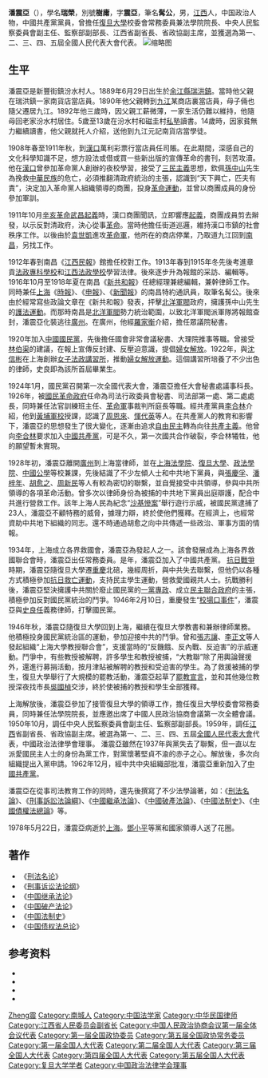 {{Infobox Officeholder
|姓名=潘震亞
|圖像=File:潘震亞2.jpg
|圖像大小=200px
|圖像說明=  
| 性別     = 
| 字       = 
| 號       = 
| 別名     = 
| 出生名   = 
| 出生日期 = 
| 出生地點 = 
| 逝世日期 = 
| 逝世地點 = 
| 死因     = 
| 墓地     = 
| 墓地座標 = 
| 籍貫     = 
| 國籍     = 
| 公民權   = 
| 政黨     = 
| 其他政黨 = 
| 身高     = 
| 配偶     = 
| 伴侶     = 
| 兒女     = 
| 父母     = 
| 親屬     = 
| 居住地   = 
| 學歷     = 
| 母校     = 
| 職業     = 
| 專業     = 
| 知名原因 = 
| 著作     = 
| 宗教信仰 = 
| 獲獎     = 
| 簽名     = 
| 腳註     = 
}}
'''潘震亞'''（{{bd|1889年|6月29日|1978年|5月22日}}），學名'''瑞榮'''，別號'''樹庸'''，字'''震亞'''，筆名'''髯公'''，男，[[江西|江西]]人，中国政治人物，中國共產黨黨員，曾擔任[[復旦大學|復旦大學]]校委會常務委員兼法學院院長、中央人民監察委員會副主任、監察部副部長、江西省副省長、省政協副主席，並獲選為第一、二、三、四、五屆全國人民代表大會代表。
[[File:潘震亞.jpg|缩略图]]

== 生平 ==
潘震亞是新豐街鎮汾水村人。1889年6月29日出生於[[余江縣|余江縣]][[瑞洪鎮|瑞洪鎮]]。當時他父親在瑞洪鎮一家南貨店當店員。1890年他父親轉到[[九江|九江]]某商店裏當店員，母子倆也隨父遷居九江。1892年他三歲時，因父親工薪微薄，一家生活仍難以維持，他隨母回老家汾水村居住。5歲至13歲在汾水村和磁圭村[[私塾|私塾]]讀書。14歲時，因家貧無力繼續讀書，他父親就托人介紹，送他到九江元記南貨店當學徒。

1908年春至1911年秋，到[[漢口|漢口]]萬利彩票行當店員任司賬。在此期間，深感自己的文化科學知識不足，想方設法或借或買一些新出版的宣傳革命的書刊，刻苦攻瀆。他在[[漢口|漢口]]曾參加革命黨人創辦的夜校學習，接受了[[三民主義|三民主義]]思想，欽佩[[孫中山|孫中山]]先生為挽救[[中華民族|中華民族]]的危亡，必須推翻清政府統治的主張，認識到“天下興亡，匹夫有責”，決定加入革命黨人組織領導的商團，投身[[革命運動|革命運動]]，並曾以商團成員的身份參加軍訓。

1911年10月[[辛亥革命|辛亥革命]][[武昌起義|武昌起義]]時，漢口商團聞訊，立即響應[[起義|起義]]，商團成員剪去辮發，以示反對清政府，決心從事[[革命|革命]]。當時他擔任街道巡邏，維持漢口市鎮的社會秩序工作。以後由於[[袁世凱|袁世凱]]進攻[[革命軍|革命軍]]，他所在的商店停業，乃取道九江回到[[南昌|南昌]]，另找工作。

1912年春到南昌《[[江西民報|江西民報]]》館擔任校對工作。1913年春到1915年冬先後考進章貢[[法政專科學校|法政專科學校]]和[[江西法政學校|江西法政學校]]學習法律。後來逐步升為報館的采訪、編輯等。1916年10月至1918年夏在南昌《[[新共和報|新共和報]]》任總經理兼總編輯，兼幹律師工作。同時兼任[[上海|上海]]《[[时报_(上海)|時報]]》、《[[申報|申報]]》、《[[新闻报_(上海)|新聞報]]》的南昌特約通訊員，取筆名髯公。後來由於經常寫些政論文章在《新共和報》發表，抨擊[[北洋軍閥|北洋軍閥]]政府，擁護孫中山先生的[[護法運動|護法運動]]。而那時南昌是[[北洋軍閥|北洋軍閥]]勢力統治範圍，以致北洋軍閥派軍隊將報館查封，潘震亞化裝逃往[[廣州|廣州]]。在廣州，他經[[羅家衡|羅家衡]]介紹，擔任眾議院秘書。

1920年加入[[中國國民黨|中國國民黨]]，先後擔任國會非常會議秘書、大理院推事等職。曾接受[[林伯渠|林伯渠]]的建議，在報上宣傳反封建、反壓迫意識，提倡[[婦女解放|婦女解放]]。1922年，與[[沈信彬|沈信彬]]在上海創辦[[女子法政講習所|女子法政講習所]]，推動[[婦女解放運動|婦女解放運動]]。這個講習所培養了不少出色的律師，史良即為該所首屆畢業生。

1924年1月，國民黨召開第一次全國代表大會，潘震亞擔任大會秘書處議事科長。1926年，被[[國民革命政府|國民革命政府]]任命為司法行政委員會秘書、司法部第一處、第二處處長，同時兼任法官訓練班主任、[[革命軍|革命軍]]事裁判所庭長等職。經共產黨員[[李合林|李合林]]介紹，他到[[黃埔軍校|黃埔軍校]]授課，認識了[[周恩來|周恩來]]、[[惲代英|惲代英]]等人。在共產黨人的教育和影響下，潘震亞的思想發生了很大變化，逐漸由追求[[自由民主制|自由民主]]轉為向往[[共產主義|共產主義]]。他曾向[[李合林|李合林]]要求加入[[中國共產黨|中國共產黨]]，可是不久，第一次國共合作破裂，李合林犧牲，他的願望暫未實現。

1928年初，潘震亞離開[[廣州|廣州]]到上海當律師，並在[[上海法學院|上海法學院]]、[[復旦大學|復旦大學]]、[[政法學院|政法學院]]、[[中國公學|中國公學]]等校兼課，先後結識了不少左傾人士和中共地下黨員，與[[張慶孚|張慶孚]]、[[潘梓年|潘梓年]]、[[胡愈之|胡愈之]]、[[周新民_(1897年)|周新民]]等人有較為密切的聯繫，並自覺接受中共領導，參與中共所領導的各項革命活動。曾多次以律師身份為被捕的中共地下黨員出庭辯護，配合中共進行營救工作。該年上海人民為紀念“[[沙基慘案|沙基慘案]]”舉行遊行示威，被國民黨逮捕了23人，潘震亞不顧特務的威脅，據理力辯，終於使他們獲釋。在經濟上，也經常資助中共地下組織的同志。還不時通過胡愈之向中共傳遞一些政治、軍事方面的情報。

1934年，上海成立各界救國會，潘震亞為發起人之一。該會發展成為上海各界救國聯合會時，潘震亞出任常務委員。是年，潘震亞加入了中國共產黨。
[[抗日戰爭|抗日戰爭]]時期，潘震亞隨復旦大學遷[[重慶|重慶]]北碚，幾經周折，與中共失去聯繫，但他仍以各種方式積極參加[[抗日救亡運動|抗日救亡運動]]，支持民主學生運動，營救愛國親共人士。抗戰勝利後，潘震亞堅決擁護中共關於廢止國民黨的[[一黨專政|一黨專政]]、成立[[民主聯合政府|民主聯合政府]]的主張，積極參加反對國民黨統治的鬥爭。1946年2月10日，重慶發生“[[校場口事件|校場口事件]]”，潘震亞與[[史良任|史良任]]義務律師，打擊國民黨。

1946年秋，潘震亞隨復旦大學回到上海，繼續在復旦大學教書和兼辦律師業務。他積極投身國民黨統治區的運動，參加迎接中共的鬥爭。曾和[[張志讓|張志讓]]、[[李正文|李正文]]等人發起組織“上海大學教授聯合會”，支援當時的“反饑餓、反內戰、反迫害”的示威運動。鬥爭中，有些教授被解聘，許多學生和教授被捕，“大教聯”除了用輿論聲援外，還進行募捐活動，按月津貼被解聘的教授和受迫害的學生。為了救援被捕的學生，復旦大學舉行了大規模的罷教活動，潘震亞起草了[[罷教宣言|罷教宣言]]，並和其他幾位教授深夜找市長[[吳國楨|吳國楨]]交涉，終於使被捕的教授和學生全部獲釋。

上海解放後，潘震亞參加了接管復旦大學的領導工作，擔任復旦大學校委會常務委員，同時兼任法學院院長，並應邀出席了中國人民政治協商會議第一次全體會議。1950年10月，調任中央人民監察委員會副主任、監察部副部長。1959年，調任[[江西|江西]]省副省長、省政協副主席。被選為第一、二、三、四、五屆[[全國人民代表大會|全國人民代表大會]]代表，中國政治法律學會理事。
潘震亞雖然在1937年與黨失去了聯繫，但一直以左派愛國民主人士的身份為黨工作，對黨懷著堅貞不渝的赤子之心。解放後，多次向組織提出入黨申請。1962年12月，經中共中央組織部批准，潘震亞重新加入了[[中國共產黨|中國共產黨]]。

潘震亞在從事司法教育工作的同時，還先後撰寫了不少法學論著，如：《[[刑法名論|刑法名論]]》、《[[刑事訴訟法論綱|刑事訴訟法論綱]]》、《[[中國繼承法論|中國繼承法論]]》、《[[中國破產法論|中國破產法論]]》、《[[中國法制史|中國法制史]]》、《[[中國債權法總論|中國債權法總論]]》等。

1978年5月22日，潘震亞病逝於[[上海|上海]]。[[鄧小平|鄧小平]]等黨和國家領導人送了花圈。

== 著作 ==
*《[[刑法名论|刑法名论]]》
*《[[刑事诉讼法论纲|刑事诉讼法论纲]]》
*《[[中国继承法论|中国继承法论]]》
*《[[中国破产法论|中国破产法论]]》
*《[[中国法制史|中国法制史]]》
*《[[中国债权法总论|中国债权法总论]]》

== 参考资料 ==
{{ReflistH}}
* {{cite web|url=http://www.ccoo.com.cn/lishi/116760x.html|title=【南城历代名人 各领风骚】法国家潘震亚城市中国|publisher=城市中国|access-date=2015-04-09|archive-date=2020-04-30|archive-url=https://web.archive.org/web/20200430142802/http://www.ccoo.com.cn/lishi/116760x.html|dead-url=no}}
*   {{cite web|url=http://www.fzsz168.com/showfzrw.asp?cat_id=14&art_id=70|title=潘震亚(党史人物)|publisher=抚州史志网|deadurl=yes|archiveurl=https://web.archive.org/web/20111227174835/http://www.fzsz168.com/showfzrw.asp?cat_id=14&art_id=70|archivedate=2011-12-27|access-date=2011-09-18}}
* {{cite web|url=http://www.zgfznews.com/linchuanwenhua/linchuanwenhua/renwuzhushu/lishimingren/2008/7/10/127048.shtml|title=（近现代）潘震亚|publisher=临川文化网|date=2008-07-10|deadurl=yes|archiveurl=https://web.archive.org/web/20120526012839/http://www.zgfznews.com/linchuanwenhua/linchuanwenhua/renwuzhushu/lishimingren/2008/7/10/127048.shtml|archivedate=2012-05-26|access-date=2011-09-18}}
*   {{cite web|url=http://www.jx.xinhuanet.com/renwu/2003-03/26/content_334462.htm|title=潘震亚|publisher=新华网江西频道|date=2003-03-26|deadurl=yes|archiveurl=https://web.archive.org/web/20111217074523/http://www.jx.xinhuanet.com/renwu/2003-03/26/content_334462.htm|archivedate=2011-12-17|access-date=2011-09-18}}
{{ReflistF}}

{{Navboxes 
| title  = 潘震亚在[[中国农工民主党|中国农工民主党]]的职务
| list1  =
{{中国国民党临时行动委员会}}
}}
{{Navboxes 
| title  = 潘震亚在[[中国政治法律学会|中国政治法律学会]]的职务
| list1  =
{{中国政治法律学会第三届理事会}}
{{中国政治法律学会第四届理事会}}
}}

{{Authority control}}
{{DEFAULTSORT:Pan潘}}
[[Category:潘姓|Zheng震]]
[[Category:南城人|Category:南城人]]
[[Category:中国法学家|Category:中国法学家]]
[[Category:中华民国律师|Category:中华民国律师]]
[[Category:江西省人民委员会副省长|Category:江西省人民委员会副省长]]
[[Category:中国人民政治协商会议第一届全体会议代表|Category:中国人民政治协商会议第一届全体会议代表]]
[[Category:第一届全国政协委员|Category:第一届全国政协委员]]
[[Category:第五届全国政协常务委员|Category:第五届全国政协常务委员]]
[[Category:第一届全国人大代表|Category:第一届全国人大代表]]
[[Category:第二届全国人大代表|Category:第二届全国人大代表]]
[[Category:第三届全国人大代表|Category:第三届全国人大代表]]
[[Category:第四届全国人大代表|Category:第四届全国人大代表]]
[[Category:第五届全国人大代表|Category:第五届全国人大代表]]
[[Category:复旦大学学者|Category:复旦大学学者]]
[[Category:中国政治法律学会理事|Category:中国政治法律学会理事]]